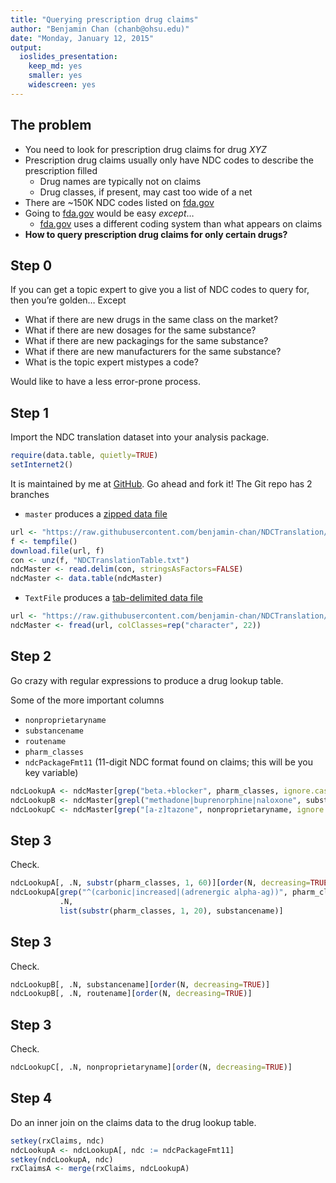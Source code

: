 ```yaml
---
title: "Querying prescription drug claims"
author: "Benjamin Chan (chanb@ohsu.edu)"
date: "Monday, January 12, 2015"
output:
  ioslides_presentation:
    keep_md: yes
    smaller: yes
    widescreen: yes
---
```

  
  
## The problem
  
* You need to look for prescription drug claims for drug *XYZ*
* Prescription drug claims usually only have NDC codes to describe the prescription filled
    + Drug names are typically not on claims
    + Drug classes, if present, may cast too wide of a net
* There are ~150K NDC codes listed on [fda.gov](http://www.fda.gov/Drugs/InformationOnDrugs/ucm142438.htm)
* Going to [fda.gov](http://www.fda.gov/Drugs/InformationOnDrugs/ucm142438.htm) would be easy *except*...
    + [fda.gov](http://www.fda.gov/Drugs/InformationOnDrugs/ucm142438.htm) uses a different coding system than what appears on claims
* **How to query prescription drug claims for only certain drugs?**
  
  
## Step 0
  
If you can get a topic expert to give you a list of NDC codes to query for, then you're golden... Except

* What if there are new drugs in the same class on the market?
* What if there are new dosages for the same substance?
* What if there are new packagings for the same substance?
* What if there are new manufacturers for the same substance?
* What is the topic expert mistypes a code?

Would like to have a less error-prone process.


## Step 1

Import the NDC translation dataset into your analysis package.

```r
require(data.table, quietly=TRUE)
setInternet2()
```

It is maintained by me at [GitHub](https://github.com/benjamin-chan/NDCTranslation). Go ahead and fork it!
The Git repo has 2 branches

* `master` produces a [zipped data file](https://raw.githubusercontent.com/benjamin-chan/NDCTranslation/master/NDCTranslationTable.zip)

```r
url <- "https://raw.githubusercontent.com/benjamin-chan/NDCTranslation/master/NDCTranslationTable.zip"
f <- tempfile()
download.file(url, f)
con <- unz(f, "NDCTranslationTable.txt")
ndcMaster <- read.delim(con, stringsAsFactors=FALSE)
ndcMaster <- data.table(ndcMaster)
```

* `TextFile` produces a [tab-delimited data file](https://raw.githubusercontent.com/benjamin-chan/NDCTranslation/TextFile/NDCTranslationTable.txt)

```r
url <- "https://raw.githubusercontent.com/benjamin-chan/NDCTranslation/TextFile/NDCTranslationTable.txt"
ndcMaster <- fread(url, colClasses=rep("character", 22))
```


## Step 2

Go crazy with regular expressions to produce a drug lookup table.

Some of the more important columns

* `nonproprietaryname`
* `substancename`
* `routename`
* `pharm_classes`
* `ndcPackageFmt11` (11-digit NDC format found on claims; this will be you key variable)

```r
ndcLookupA <- ndcMaster[grep("beta.+blocker", pharm_classes, ignore.case=TRUE)]
ndcLookupB <- ndcMaster[grepl("methadone|buprenorphine|naloxone", substancename, ignore.case=TRUE)]
ndcLookupC <- ndcMaster[grep("[a-z]tazone", nonproprietaryname, ignore.case=TRUE)]
```

## Step 3

Check.

```r
ndcLookupA[, .N, substr(pharm_classes, 1, 60)][order(N, decreasing=TRUE)]
ndcLookupA[grep("^(carbonic|increased|(adrenergic alpha-ag))", pharm_classes, ignore.case=TRUE),
           .N,
           list(substr(pharm_classes, 1, 20), substancename)]
```

## Step 3

Check.

```r
ndcLookupB[, .N, substancename][order(N, decreasing=TRUE)]
ndcLookupB[, .N, routename][order(N, decreasing=TRUE)]
```

## Step 3

Check.

```r
ndcLookupC[, .N, nonproprietaryname][order(N, decreasing=TRUE)]
```


## Step 4

Do an inner join on the claims data to the drug lookup table.

```r
setkey(rxClaims, ndc)
ndcLookupA <- ndcLookupA[, ndc := ndcPackageFmt11]
setkey(ndcLookupA, ndc)
rxClaimsA <- merge(rxClaims, ndcLookupA)
```
